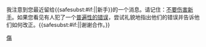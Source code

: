 {{{icon|[[File:Information.svg|25px|]]}}}我注意到您最近留给{{<includeonly>safesubst:</includeonly>#if:{{{1|}}}|[[User Talk:{{{1}}}|{{{1}}}]]|新手}}的一个消息。请记住：[[WP:BITE|不要伤害新手]]。如果您看见有人犯了一个[[WP:ACM|普遍性的错误]]，尝试礼貌地指出他们的错误并告诉他们如何改正。{{<includeonly>safesubst:</includeonly>#if:{{{2|}}}|{{{2}}}|谢谢合作。}} <!-- Template:uw-bite --><noinclude>
{{Singlenotice}}
[[Category:用戶警告模板|傷]]</noinclude>
